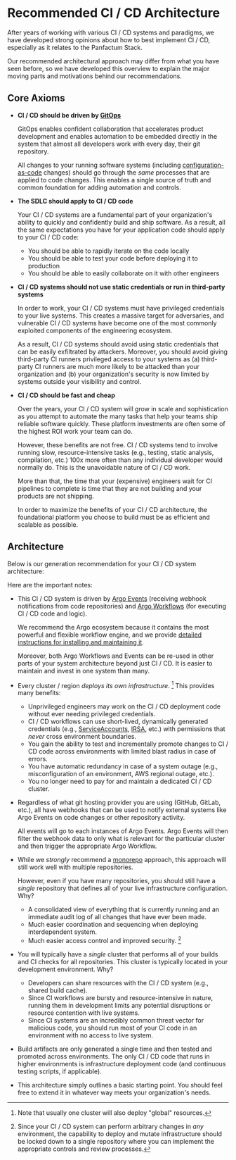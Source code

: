 

# Recommended CI / CD Architecture

After years of working with various CI / CD systems and paradigms, we have developed strong opinions about
how to best implement CI / CD, especially as it relates to the Panfactum Stack.

Our recommended architectural approach may differ from what you have seen before, so we have developed
this overview to explain the major moving parts and motivations behind our recommendations.

## Core Axioms

* **CI / CD should be driven by [GitOps](https://about.gitlab.com/topics/gitops/)**

  GitOps enables confident collaboration that accelerates product development and enables automation to be
  embedded directly in the system that almost all developers work with every day, their git repository.

  All changes to your running software systems (including [configuration-as-code](/main/concepts/iac#configuration-as-code) changes)
  should go through the *same* processes that are applied to code changes.
  This enables a single source of truth and common foundation for adding automation and controls.

* **The SDLC should apply to CI / CD code**

  Your CI / CD systems are a fundamental part of your organization's ability to quickly and confidently build and ship
  software. As a result, all the same expectations you have for your application code should apply to your CI / CD code:

  * You should be able to rapidly iterate on the code locally
  * You should be able to test your code before deploying it to production
  * You should be able to easily collaborate on it with other engineers

* **CI / CD systems should not use static credentials or run in third-party systems**

  In order to work, your CI / CD systems must have privileged credentials to your live systems. This creates
  a massive target for adversaries, and vulnerable CI / CD systems have become one of the most commonly exploited
  components of the engineering ecosystem.

  As a result, CI / CD systems should avoid using static credentials that can be easily exfiltrated by attackers. Moreover,
  you should avoid giving third-party CI runners privileged access to your systems as (a) third-party CI runners
  are much more likely to be attacked than your organization and (b) your organization's security is now limited by systems
  outside your visibility and control.

* **CI / CD should be fast and cheap**

  Over the years, your CI / CD system will grow in scale and sophistication as you attempt to automate the many
  tasks that help your teams ship reliable software quickly. These platform investments are often some of the highest ROI work your team
  can do.

  However, these benefits are not free. CI / CD systems tend to involve running slow, resource-intensive tasks
  (e.g., testing, static analysis, compilation, etc.) 100x more often than any individual developer would normally do.
  This is the unavoidable nature of CI / CD work.

  More than that, the time that your (expensive) engineers wait for CI pipelines to complete is time that they are not building
  and your products are not shipping.

  In order to maximize the benefits of your CI / CD architecture, the foundational platform you choose to build must be as efficient
  and scalable as possible.

## Architecture

Below is our generation recommendation for your CI / CD system architecture:

<MarkdownSVGImage src={CICDImg} alt="CICD Architectural Diagram" />

Here are the important notes:

* This CI / CD system is driven by [Argo Events](https://argoproj.github.io/argo-events/) (receiving webhook notifications
  from code repositories) and [Argo Workflows](https://argoproj.github.io/workflows/) (for executing CI / CD code and logic).

  We recommend the Argo ecosystem because it contains the most powerful and flexible workflow engine, and we provide
  [detailed instructions for installing and maintaining it](/main/guides/addons/workflow-engine/installing).

  Moreover, both Argo Workflows and Events can be re-used in other parts of your system architecture beyond just CI / CD.
  It is easier to maintain and invest in one system than many.

* Every cluster / region *deploys its own infrastructure*. [^1] This provides many benefits:

  * Unprivileged engineers may work on the CI / CD deployment code without ever needing privileged credentials.
  * CI / CD workflows can use short-lived, dynamically generated credentials
    (e.g., [ServiceAccounts](https://kubernetes.io/docs/concepts/security/service-accounts/), [IRSA](https://docs.aws.amazon.com/eks/latest/userguide/iam-roles-for-service-accounts.html), etc.)
    with permissions that *never* cross environment boundaries.
  * You gain the ability to test and incrementally promote changes to CI / CD code across environments with limited blast
    radius in case of errors.
  * You have automatic redundancy in case of a system outage (e.g., misconfiguration of an environment, AWS regional outage, etc.).
  * You no longer need to pay for and maintain a dedicated CI / CD cluster.

[^1]: Note that usually one cluster will also deploy "global" resources.

* Regardless of what git hosting provider you are using (GitHub, GitLab, etc.), all have webhooks that can be used
  to notify external systems like Argo Events on code changes or other repository activity.

  All events will go to each instances of Argo Events. Argo Events will then filter the webhook data
  to only what is relevant for the particular cluster and then trigger the appropriate Argo Workflow.

* While we *strongly* recommend a [monorepo](https://en.wikipedia.org/wiki/Monorepo) approach, this approach will
  still work well with multiple repositories.

  However, even if you have many repositories, you should still have a *single* repository
  that defines all of your live infrastructure configuration. Why?

  * A consolidated view of everything that is currently running and an immediate audit log of all changes that have
    ever been made.
  * Much easier coordination and sequencing when deploying interdependent system.
  * Much easier access control and improved security. [^2]

[^2]: Since your CI / CD system can perform arbitrary changes in *any* environment, the capability to deploy and mutate
    infrastructure should be locked down to a single repository where you can implement the appropriate controls and review
    processes.

* You will typically have a *single* cluster that performs all of your builds and CI checks for all repositories. This
  cluster is typically located in your development environment. Why?

  * Developers can share resources with the CI / CD system (e.g., shared build cache).
  * Since CI workflows are bursty and resource-intensive in nature, running them in development limits any potential
    disruptions or resource contention with live systems.
  * Since CI systems are an incredibly common threat vector for malicious code, you should run most of your CI code
    in an environment with no access to live system.

* Build artifacts are only generated a single time and then tested and promoted across environments. The only
  CI / CD code that runs in higher environments is infrastructure deployment code (and continuous testing scripts, if applicable).

* This architecture simply outlines a basic starting point. You should feel free to extend it in whatever way
  meets your organization's needs.
